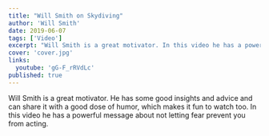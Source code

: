```yaml
---
title: "Will Smith on Skydiving"
author: 'Will Smith'
date: 2019-06-07
tags: ['Video']
excerpt: "Will Smith is a great motivator. In this video he has a powerful message about not letting fear prevent you from acting."
cover: 'cover.jpg'
links:
  youtube: 'gG-F_rRVdLc'
published: true
---
```


Will Smith is a great motivator. He has some good insights and advice and can share it with a good dose of humor, which makes it fun to watch too. In this video he has a powerful message about not letting fear prevent you from acting.